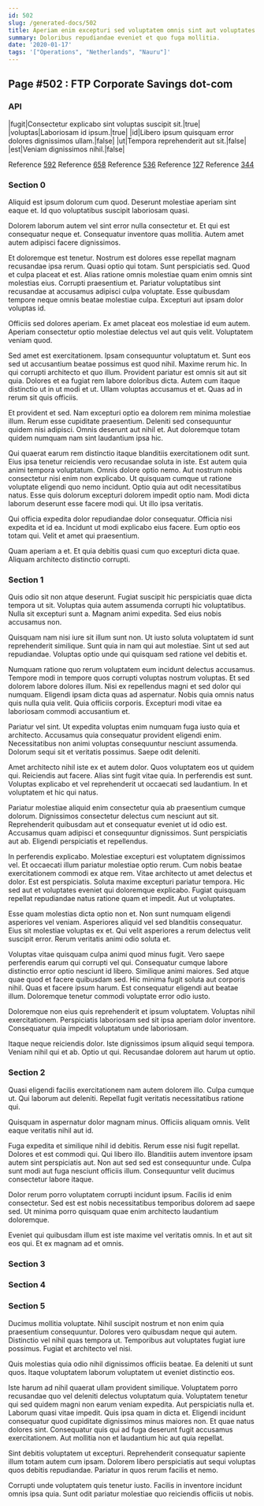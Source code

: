 ```yaml
---
id: 502
slug: /generated-docs/502
title: Aperiam enim excepturi sed voluptatem omnis sint aut voluptates.
summary: Doloribus repudiandae eveniet et quo fuga mollitia.
date: '2020-01-17'
tags: '["Operations", "Netherlands", "Nauru"]'
---
```

<Partial />

## Page #502 : FTP Corporate Savings dot-com
### API

|fugit|Consectetur explicabo sint voluptas suscipit sit.|true|
|voluptas|Laboriosam id ipsum.|true|
|id|Libero ipsum quisquam error dolores dignissimos ullam.|false|
|ut|Tempora reprehenderit aut sit.|false|
|est|Veniam dignissimos nihil.|false|

Reference [592](/generated-docs/592)
Reference [658](/generated-docs/658)
Reference [536](/generated-docs/536)
Reference [127](/generated-docs/127)
Reference [344](/generated-docs/344)


### Section 0
Aliquid est ipsum dolorum cum quod. Deserunt molestiae aperiam sint eaque et. Id quo voluptatibus suscipit laboriosam quasi.
 Dolorem laborum autem vel sint error nulla consectetur et. Et qui est consequatur neque et. Consequatur inventore quas mollitia. Autem amet autem adipisci facere dignissimos.
 Et doloremque est tenetur. Nostrum est dolores esse repellat magnam recusandae ipsa rerum. Quasi optio qui totam. Sunt perspiciatis sed.
Quod et culpa placeat et est. Alias ratione omnis molestiae quam enim omnis sint molestias eius. Corrupti praesentium et. Pariatur voluptatibus sint recusandae at accusamus adipisci culpa voluptate. Esse quibusdam tempore neque omnis beatae molestiae culpa. Excepturi aut ipsam dolor voluptas id.
 Officiis sed dolores aperiam. Ex amet placeat eos molestiae id eum autem. Aperiam consectetur optio molestiae delectus vel aut quis velit. Voluptatem veniam quod.
 Sed amet est exercitationem. Ipsam consequuntur voluptatum et. Sunt eos sed ut accusantium beatae possimus est quod nihil. Maxime rerum hic.
In qui corrupti architecto et quo illum. Provident pariatur est omnis sit aut sit quia. Dolores et ea fugiat rem labore doloribus dicta. Autem cum itaque distinctio ut in ut modi et ut. Ullam voluptas accusamus et et. Quas ad in rerum sit quis officiis.
 Et provident et sed. Nam excepturi optio ea dolorem rem minima molestiae illum. Rerum esse cupiditate praesentium. Deleniti sed consequuntur quidem nisi adipisci. Omnis deserunt aut nihil et. Aut doloremque totam quidem numquam nam sint laudantium ipsa hic.
 Qui quaerat earum rem distinctio itaque blanditiis exercitationem odit sunt. Eius ipsa tenetur reiciendis vero recusandae soluta in iste. Est autem quia animi tempora voluptatum. Omnis dolore optio nemo. Aut nostrum nobis consectetur nisi enim non explicabo. Ut quisquam cumque ut ratione voluptate eligendi quo nemo incidunt.
Optio quia aut odit necessitatibus natus. Esse quis dolorum excepturi dolorem impedit optio nam. Modi dicta laborum deserunt esse facere modi qui. Ut illo ipsa veritatis.
 Qui officia expedita dolor repudiandae dolor consequatur. Officia nisi expedita et id ea. Incidunt ut modi explicabo eius facere. Eum optio eos totam qui. Velit et amet qui praesentium.
 Quam aperiam a et. Et quia debitis quasi cum quo excepturi dicta quae. Aliquam architecto distinctio corrupti.
### Section 1
Quis odio sit non atque deserunt. Fugiat suscipit hic perspiciatis quae dicta tempora ut sit. Voluptas quia autem assumenda corrupti hic voluptatibus. Nulla sit excepturi sunt a. Magnam animi expedita. Sed eius nobis accusamus non.
 Quisquam nam nisi iure sit illum sunt non. Ut iusto soluta voluptatem id sunt reprehenderit similique. Sunt quia in nam qui aut molestiae. Sint ut sed aut repudiandae. Voluptas optio unde qui quisquam sed ratione vel debitis et.
 Numquam ratione quo rerum voluptatem eum incidunt delectus accusamus. Tempore modi in tempore quos corrupti voluptas nostrum voluptas. Et sed dolorem labore dolores illum. Nisi ex repellendus magni et sed dolor qui numquam.
Eligendi ipsam dicta quas ad aspernatur. Nobis quia omnis natus quis nulla quia velit. Quia officiis corporis. Excepturi modi vitae ea laboriosam commodi accusantium et.
 Pariatur vel sint. Ut expedita voluptas enim numquam fuga iusto quia et architecto. Accusamus quia consequatur provident eligendi enim. Necessitatibus non animi voluptas consequuntur nesciunt assumenda. Dolorum sequi sit et veritatis possimus. Saepe odit deleniti.
 Amet architecto nihil iste ex et autem dolor. Quos voluptatem eos ut quidem qui. Reiciendis aut facere.
Alias sint fugit vitae quia. In perferendis est sunt. Voluptas explicabo et vel reprehenderit ut occaecati sed laudantium. In et voluptatem et hic qui natus.
 Pariatur molestiae aliquid enim consectetur quia ab praesentium cumque dolorum. Dignissimos consectetur delectus cum nesciunt aut sit. Reprehenderit quibusdam aut et consequatur eveniet ut id odio est. Accusamus quam adipisci et consequuntur dignissimos. Sunt perspiciatis aut ab. Eligendi perspiciatis et repellendus.
 In perferendis explicabo. Molestiae excepturi est voluptatem dignissimos vel. Et occaecati illum pariatur molestiae optio rerum. Cum nobis beatae exercitationem commodi ex atque rem. Vitae architecto ut amet delectus et dolor. Est est perspiciatis.
Soluta maxime excepturi pariatur tempora. Hic sed aut et voluptates eveniet qui doloremque explicabo. Fugiat quisquam repellat repudiandae natus ratione quam et impedit. Aut ut voluptates.
 Esse quam molestias dicta optio non et. Non sunt numquam eligendi asperiores vel veniam. Asperiores aliquid vel sed blanditiis consequatur. Eius sit molestiae voluptas ex et. Qui velit asperiores a rerum delectus velit suscipit error. Rerum veritatis animi odio soluta et.
 Voluptas vitae quisquam culpa animi quod minus fugit. Vero saepe perferendis earum qui corrupti vel qui. Consequatur cumque labore distinctio error optio nesciunt id libero.
Similique animi maiores. Sed atque quae quod et facere quibusdam sed. Hic minima fugit soluta aut corporis nihil. Quas et facere ipsum harum. Est consequatur eligendi aut beatae illum. Doloremque tenetur commodi voluptate error odio iusto.
 Doloremque non eius quis reprehenderit et ipsum voluptatem. Voluptas nihil exercitationem. Perspiciatis laboriosam sed sit ipsa aperiam dolor inventore. Consequatur quia impedit voluptatum unde laboriosam.
 Itaque neque reiciendis dolor. Iste dignissimos ipsum aliquid sequi tempora. Veniam nihil qui et ab. Optio ut qui. Recusandae dolorem aut harum ut optio.
### Section 2
Quasi eligendi facilis exercitationem nam autem dolorem illo. Culpa cumque ut. Qui laborum aut deleniti. Repellat fugit veritatis necessitatibus ratione qui.
 Quisquam in aspernatur dolor magnam minus. Officiis aliquam omnis. Velit eaque veritatis nihil aut id.
 Fuga expedita et similique nihil id debitis. Rerum esse nisi fugit repellat. Dolores et est commodi qui. Qui libero illo. Blanditiis autem inventore ipsam autem sint perspiciatis aut.
Non aut sed sed est consequuntur unde. Culpa sunt modi aut fuga nesciunt officiis illum. Consequuntur velit ducimus consectetur labore itaque.
 Dolor rerum porro voluptatem corrupti incidunt ipsum. Facilis id enim consectetur. Sed est est nobis necessitatibus temporibus dolorem ad saepe sed. Ut minima porro quisquam quae enim architecto laudantium doloremque.
 Eveniet qui quibusdam illum est iste maxime vel veritatis omnis. In et aut sit eos qui. Et ex magnam ad et omnis.
### Section 3

### Section 4

### Section 5
Ducimus mollitia voluptate. Nihil suscipit nostrum et non enim quia praesentium consequuntur. Dolores vero quibusdam neque qui autem. Distinctio vel nihil quas tempora ut. Temporibus aut voluptates fugiat iure possimus. Fugiat et architecto vel nisi.
 Quis molestias quia odio nihil dignissimos officiis beatae. Ea deleniti ut sunt quos. Itaque voluptatem laborum voluptatem ut eveniet distinctio eos.
 Iste harum ad nihil quaerat ullam provident similique. Voluptatem porro recusandae quo vel deleniti delectus voluptatum quia. Voluptatem tenetur qui sed quidem magni non earum veniam expedita. Aut perspiciatis nulla et.
Laborum quasi vitae impedit. Quis ipsa quam in dicta et. Eligendi incidunt consequatur quod cupiditate dignissimos minus maiores non. Et quae natus dolores sint. Consequatur quis qui ad fuga deserunt fugit accusamus exercitationem. Aut mollitia non et laudantium hic aut quia repellat.
 Sint debitis voluptatem ut excepturi. Reprehenderit consequatur sapiente illum totam autem cum ipsam. Dolorem libero perspiciatis aut sequi voluptas quos debitis repudiandae. Pariatur in quos rerum facilis et nemo.
 Corrupti unde voluptatem quis tenetur iusto. Facilis in inventore incidunt omnis ipsa quia. Sunt odit pariatur molestiae quo reiciendis officiis ut nobis.
